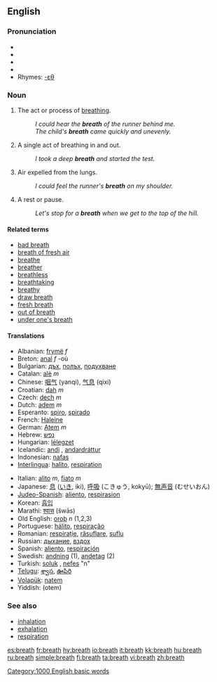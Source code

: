 ==English==

{{rank|sorry|share|working|988|breath|camp|prove|engaged}}

===Pronunciation===
* {{AHD|brĕth}}
* {{IPA|/breθ/}}
* {{SAMPA|/breT/}}
*{{audio|en-us-breath.ogg|Audio (US)}}
* Rhymes: [[Rhymes:English:-ɛθ|-ɛθ]]

===Noun===
{{en-noun|s|-}}

# {{uncountable}} The act or process of [[breathe|breathing]].
#: ''I could hear the '''breath''' of the runner behind me.''
#: ''The child's '''breath''' came quickly and unevenly.''
# {{countable}} A single act of breathing in and out.
#: ''I took a deep '''breath''' and started the test.''
# {{uncountable}} Air expelled from the lungs.
#: ''I could feel the runner's '''breath''' on my shoulder.''
# {{countable}} A rest or pause.
#: ''Let's stop for a '''breath''' when we get to the top of the hill.''

====Related terms====
*[[bad breath]]
*[[breath of fresh air]]
*[[breathe]]
*[[breather]]
*[[breathless]]
*[[breathtaking]]
*[[breathy]]
*[[draw breath]]
*[[fresh breath]]
*[[out of breath]]
*[[under one's breath]]

====Translations====
{{rfc-trans}}
{{top}}
*Albanian: [[frymë]] ''f''
*Breton: [[anal]] ''f'' -où
*Bulgarian: [[дъх]], [[полъх]], [[подухване]]
*Catalan: [[alè]] ''m''
*Chinese: [[咽气]] (yanqi), [[气息]] (qixi)
*Croatian: [[dah]] ''m''
*Czech: [[dech]] ''m''
*Dutch: [[adem]] ''m''
*Esperanto: [[spiro]], [[spirado]]
*French: [[Haleine]]
*German: [[Atem]] ''m''
*Hebrew: [[נפש]]
*Hungarian: [[lélegzet]]
*Icelandic: [[andi]] {{m}}, [[andardráttur]] {{m}}
*Indonesian: [[nafas]]
*[[Interlingua]]: [[halito]], [[respiration]]
{{mid}}
*Italian: [[alito]] ''m'', [[fiato]] ''m''
*Japanese: [[息]] ([[いき]], iki), [[呼吸]] (こきゅう, kokyū); [[無声音]] (むせいおん)
*[[Judeo-Spanish]]: [[aliento]], [[respirasion]]
*Korean: [[흡입]]
*Marathi: [[श्वास]] (šwās)
*Old English: [[oroþ]] ''n'' (1,2,3)
*Portuguese: [[hálito]], [[respiração]]
*Romanian: [[respiraţie]], [[răsuflare]], [[suflu]] 
*Russian: [[дыхание]], [[вздох]]
*Spanish: [[aliento]], [[respiración]]
*Swedish: [[andning]] (1), [[andetag]] (2)
*Turkish: [[soluk]] , [[nefes]] "n" 
*[[Telugu]]: [[శ్వాస]], [[ఊపిరి]]
*[[Volapük]]: [[natem]]
*Yiddish: (otem)
{{bottom}}

===See also===
*[[inhalation]]
*[[exhalation]]
*[[respiration]]

[[Category:1000 English basic words]]

[[es:breath]]
[[fr:breath]]
[[hy:breath]]
[[io:breath]]
[[it:breath]]
[[kk:breath]]
[[hu:breath]]
[[ru:breath]]
[[simple:breath]]
[[fi:breath]]
[[ta:breath]]
[[vi:breath]]
[[zh:breath]]